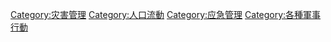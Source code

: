 [[Category:灾害管理|Category:灾害管理]]
[[Category:人口流動|Category:人口流動]]
[[Category:应急管理|Category:应急管理]]
[[Category:各種軍事行動|Category:各種軍事行動]]